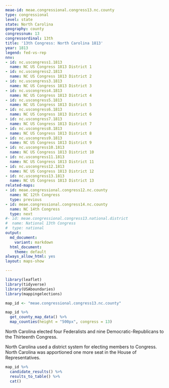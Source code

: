 ```yaml
---
meae-id: meae.congressional.congress13.nc.county
type: congressional
level: state
state: North Carolina
geography: county
congressnum: 13
congressordinal: 13th
title: '13th Congress: North Carolina 1813'
year: 1813
legend: fed-vs-rep
nnv:
- id: nc.uscongress1.1813
  name: NC US Congress 1813 District 1
- id: nc.uscongress2.1813
  name: NC US Congress 1813 District 2
- id: nc.uscongress3.1813
  name: NC US Congress 1813 District 3
- id: nc.uscongress4.1813
  name: NC US Congress 1813 District 4
- id: nc.uscongress5.1813
  name: NC US Congress 1813 District 5
- id: nc.uscongress6.1813
  name: NC US Congress 1813 District 6
- id: nc.uscongress7.1813
  name: NC US Congress 1813 District 7
- id: nc.uscongress8.1813
  name: NC US Congress 1813 District 8
- id: nc.uscongress9.1813
  name: NC US Congress 1813 District 9
- id: nc.uscongress10.1813
  name: NC US Congress 1813 District 10
- id: nc.uscongress11.1813
  name: NC US Congress 1813 District 11
- id: nc.uscongress12.1813
  name: NC US Congress 1813 District 12
- id: nc.uscongress13.1813
  name: NC US Congress 1813 District 13
related-maps:
- id: meae.congressional.congress12.nc.county
  name: NC 12th Congress
  type: previous
- id: meae.congressional.congress14.nc.county
  name: NC 14th Congress
  type: next
#- id: meae.congressional.congress13.national.district
#  name: National 13th Congress
#  type: national
output:
  md_document:
    variant: markdown
  html_document:
    theme: default
always_allow_html: yes
layout: maps-show

---
```


```r
library(leaflet)
library(tidyverse)
library(USAboundaries)
library(mappingelections)

map_id <- "meae.congressional.congress13.nc.county"
```

<div class="map">

```r
map_id %>%
  get_county_map_data() %>%
  map_counties(height = "500px", congress = 13)
```

</div>

North Carolina elected four Federalists and nine Democratic-Republicans to the Thirteenth Congress.

North Carolina used a district system for electing members to Congress. North Carolina was apportioned one more seat in the House of Representatives.

<div class="results-table">

```r
map_id %>%
  candidate_results() %>%
  results_to_table() %>%
  cat()
```

</div>
